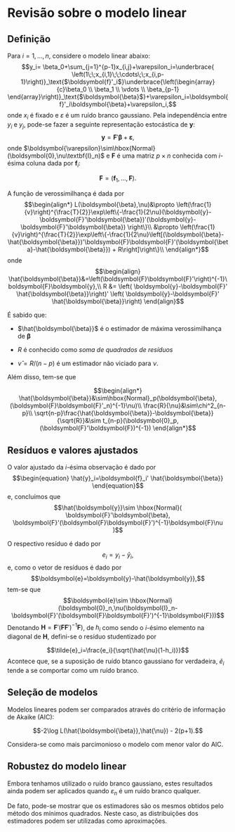 # Revisão sobre o modelo linear

## Definição 

Para $i=1,\ldots,n$, considere o modelo linear abaixo:
		$$y_i= \beta_0+\sum_{j=1}^{p-1}x_{i,j}+\varepsilon_i=\underbrace{ \left(1\;\;x_{i,1}\;\;\cdots\;\;x_{i,p-1}\right)}_\text{$\boldsymbol{f}'_i$}\underbrace{\left(\begin{array}{c}\beta_0 \\ \beta_1 \\ \vdots \\ \beta_{p-1} 
		\end{array}\right)}_\text{$\boldsymbol{\beta}$}+\varepsilon_i=\boldsymbol{f}'_i\boldsymbol{\beta}+\varepsilon_i,$$
onde $x_i$ é fixado e $\varepsilon$ é um ruído branco gaussiano. Pela independência entre $y_i$ e $y_j$, pode-se fazer a seguinte representação estocástica de $\boldsymbol{y}$:
$$\begin{equation}
		\boldsymbol{y}=\boldsymbol{F}'\boldsymbol{\beta} + \boldsymbol{\varepsilon},
		\end{equation}$$
onde $\boldsymbol{\varepsilon}\sim\hbox{Normal}(\boldsymbol{0},\nu\textbf{I}_n)$ e $\boldsymbol{F}$ é uma matriz $p\times n$ conhecida com $i$-ésima coluna dada por $\boldsymbol{f}_i$:
		
$$\boldsymbol{F}=\left(\boldsymbol{f}_1,\ldots,\boldsymbol{F}\right).$$
		
A função de verossimilhança é dada por
$$\begin{align*}
    L(\boldsymbol{\beta},\nu)&\propto \left(\frac{1}{v}\right)^{\frac{T}{2}}\exp\left\{-\frac{1}{2\nu}(\boldsymbol{y}-\boldsymbol{F}'\boldsymbol{\beta})'(\boldsymbol{y}-\boldsymbol{F}'\boldsymbol{\beta}) \right\}\\
    &\propto \left(\frac{1}{v}\right)^{\frac{T}{2}}\exp\left\{-\frac{1}{2\nu}\left[(\boldsymbol{\beta}-\hat{\boldsymbol{\beta}})'\boldsymbol{F}\boldsymbol{F}'(\boldsymbol{\beta}-\hat{\boldsymbol{\beta}}) + R\right]\right\}\\
	\end{align*}$$
	onde
$$\begin{align}
	\hat{\boldsymbol{\beta}}&=\left(\boldsymbol{F}\boldsymbol{F}'\right)^{-1}\boldsymbol{F}\boldsymbol{y},\\
	R &= \left( \boldsymbol{y}-\boldsymbol{F}' \hat{\boldsymbol{\beta}}\right)' \left( \boldsymbol{y}-\boldsymbol{F}' \hat{\boldsymbol{\beta}}\right)	
	\end{align}$$

É sabido que:

- $\hat{\boldsymbol{\beta}}$ é o estimador de máxima verossimilhança de $\boldsymbol{\beta}$

- $R$ é conhecido como *soma de quadrados de resíduos*
- $\hat{\nu}=R/(n-p)$ é um estimador não viciado para $\nu$.	 	

Além disso, tem-se que

$$\begin{align*}
	 \hat{\boldsymbol{\beta}}&\sim\hbox{Normal}_p(\boldsymbol{\beta},(\boldsymbol{F}\boldsymbol{F}'_n)^{-1}\nu)\\
	 \frac{R}{\nu}&\sim\chi^2_{n-p}\\
	 \sqrt{n-p}\frac{\hat{\boldsymbol{\beta}}-\boldsymbol{\beta}}{\sqrt{R}}&\sim t_{n-p}(\boldsymbol{0}_p, (\boldsymbol{F}'\boldsymbol{F})^{-1})
	 \end{align*}$$
	 


## Resíduos e valores ajustados
	
O valor ajustado da $i$-ésima observação é dado por
		$$\begin{equation}
		\hat{y}_i=\boldsymbol{f}_i' \hat{\boldsymbol{\beta}}
		\end{equation}$$
e, concluímos que 
		$$\hat{\boldsymbol{y}}\sim \hbox{Normal}( \boldsymbol{F}'\boldsymbol{\beta}, \boldsymbol{F}'(\boldsymbol{F}\boldsymbol{F}')^{-1}\boldsymbol{F}\nu )$$
		
O respectivo resíduo é dado por
$$e_i=y_i - \hat{y}_i,$$
e, como o vetor de resíduos é dado por
$$\boldsymbol{e}=\boldsymbol{y}-\hat{\boldsymbol{y}},$$
tem-se que 
$$\boldsymbol{e}\sim \hbox{Normal}(\boldsymbol{0}_n,\nu(\boldsymbol{I}_n-\boldsymbol{F}'(\boldsymbol{F}\boldsymbol{F}')^{-1}\boldsymbol{F}))$$
Denotando $\boldsymbol{H}=\boldsymbol{F}'(\boldsymbol{F}\boldsymbol{F}')^{-1}\boldsymbol{F})$, de $h_i$ como sendo o $i$-ésimo elemento na diagonal de $\boldsymbol{H}$, defini-se o resíduo studentizado por

$$\tilde{e}_i=\frac{e_i}{\sqrt{\hat{\nu}(1-h_i)}}$$
Acontece que, se a suposição de ruído btanco gaussiano for verdadeira, $\tilde{e}_i$ tende a se comportar como um ruído branco.


## Seleção de modelos	


Modelos lineares podem ser comparados através do critério de informação de Akaike (AIC):
        
$$-2\log L(\hat{\boldsymbol{\beta}},\hat{\nu}) - 2(p+1).$$
        
Considera-se como mais parcimonioso o modelo com menor valor do AIC.

## Robustez do modelo linear

Embora tenhamos utilizado o ruído branco gaussiano, estes resultados ainda podem ser aplicados quando $\varepsilon_n$ é um ruído branco qualquer.

De fato, pode-se mostrar que os estimadores são os mesmos obtidos pelo método dos mínimos quadrados. Neste caso, as distribuições dos estimadores podem ser utilizadas como aproximações.